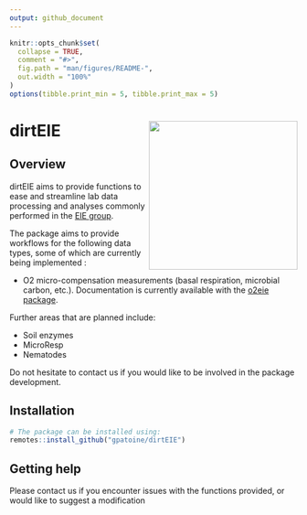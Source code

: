 ```yaml
---
output: github_document
---
```


<!-- README.md is generated from README.Rmd. Please edit that file -->

```r
knitr::opts_chunk$set(
  collapse = TRUE,
  comment = "#>",
  fig.path = "man/figures/README-",
  out.width = "100%"
)
options(tibble.print_min = 5, tibble.print_max = 5)
```

# dirtEIE <img src="man/figures/logo.png" align="right" height="260" /></a>

## Overview

dirtEIE aims to provide functions to ease and streamline lab data processing and analyses commonly performed in the
[EIE group](https://www.idiv.de/en/groups-and-people/core-groups/experimental-interaction-ecology.html).

The package aims to provide workflows for the following data types, some of which are currently being implemented :

* O2 micro-compensation measurements (basal respiration, microbial carbon, etc.). Documentation is currently available with the [o2eie package](https://github.com/gpatoine/o2eie).

Further areas that are planned include:

* Soil enzymes
* MicroResp
* Nematodes

Do not hesitate to contact us if you would like to be involved in the package development.


## Installation

```r
# The package can be installed using:
remotes::install_github("gpatoine/dirtEIE")

```


## Getting help

Please contact us if you encounter issues with the functions provided, or would like to suggest a modification
